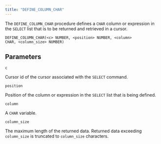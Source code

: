 ```yaml
---
title: "DEFINE_COLUMN_CHAR"
---
```


The `DEFINE_COLUMN_CHAR` procedure defines a `CHAR` column or expression in the `SELECT` list that is to be returned and retrieved in a cursor.

```text
DEFINE_COLUMN_CHAR(<c> NUMBER, <position> NUMBER, <column>
CHAR, <column_size> NUMBER)
```

## Parameters

`c`

 Cursor id of the cursor associated with the `SELECT` command.

`position`

 Position of the column or expression in the `SELECT` list that is being defined.

`column`

 A `CHAR` variable.

`column_size`

 The maximum length of the returned data. Returned data exceeding `column_size` is truncated to `column_size` characters.
